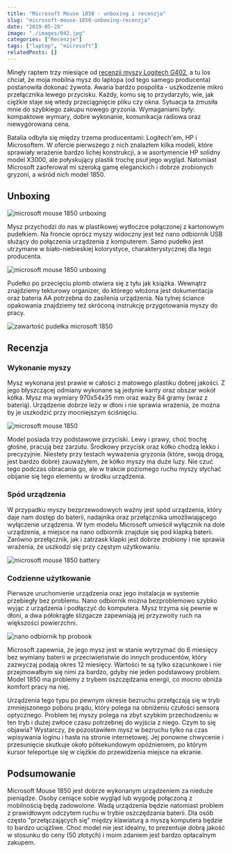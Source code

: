 ```yaml
---
title: "Microsoft Mouse 1850 - unboxing i recenzja"
slug: "microsoft-mouse-1850-unboxing-recenzja"
date: "2019-05-28"
image: "./images/042.jpg"
categories: ["Recenzje"]
tags: ["laptop", "microsoft"]
relatedPosts: []
---
```


Minęły raptem trzy miesiące od [recenzji myszy Logitech G402](/logitech-g402-hyperion-fury-recenzja/), a tu los chciał, że moja mobilna mysz do laptopa (od tego samego producenta) postanowiła dokonać żywota. Awaria bardzo pospolita - uszkodzenie mikro przełącznika lewego przycisku. Każdy, komu się to przydarzyło, wie, jak ciężkie staje się wtedy przeciągnięcie pliku czy okna. Sytuacja ta zmusiła mnie do szybkiego zakupu nowego gryzonia. Wymaganiami były: kompaktowe wymiary, dobre wykonanie, komunikacja radiowa oraz niewygórowana cena.

Batalia odbyła się między trzema producentami: Logitech'em, HP i Microsoftem. W ofercie pierwszego z nich znalazłem kilka modeli, które sprawiały wrażenie bardzo lichej konstrukcji, a w asortymencie HP solidny model X3000, ale połyskujący plastik trochę psuł jego wygląd. Natomiast Microsoft zaoferował mi szeroką gamę eleganckich i dobrze zrobionych gryzoni, a wśród nich model 1850.

## Unboxing

![microsoft mouse 1850 unboxing](images/m1850_box-1-1024x768.jpg)

Mysz przychodzi do nas w plastikowej wytłoczce połączonej z kartonowym pudełkiem. Na froncie oprócz myszy widoczny jest też nano odbiornik USB służący do połączenia urządzenia z komputerem. Samo pudełko jest utrzymane w biało-niebieskiej kolorystyce, charakterystycznej dla tego producenta.

![microsoft mouse 1850 unboxing](images/m1850_box_open-1-1024x768.jpg)

Pudełko po przecięciu plomb otwiera się z tyłu jak książka. Wewnątrz znajdziemy tekturowy organizer, do którego włożona jest dokumentacja oraz bateria AA potrzebna do zasilenia urządzenia. Na tylnej ściance opakowania znajdziemy też skróconą instrukcję przygotowania myszy do pracy.

![zawartość pudełka microsoft 1850](images/m1850_elements-1-1024x768.jpg)

## Recenzja

### Wykonanie myszy

Mysz wykonana jest prawie w całości z matowego plastiku dobrej jakości. Z jego błyszczącej odmiany wykonane są jedynie kanty oraz obszar wokół kółka. Mysz ma wymiary 970x54x35 mm oraz waży 84 gramy (wraz z baterią). Urządzenie dobrze leży w dłoni i nie sprawia wrażenia, że można by je uszkodzić przy mocniejszym ściśnięciu.

![microsoft mouse 1850](images/m1850_general-1-1024x768.jpg)

Model posiada trzy podstawowe przyciski. Lewy i prawy, choć trochę głośne, pracują bez zarzutu. Środkowy przycisk oraz kółko chodzą lekko i precyzyjnie. Niestety przy testach wyważenia gryzonia (które, swoją drogą, jest bardzo dobre) zauważyłem, że kółko myszy ma duże luzy. Nie czuć tego podczas obracania go, ale w trakcie poziomego ruchu myszy słychać obijanie się tego elementu w środku urządzenia.

### Spód urządzenia

W przypadku myszy bezprzewodowych ważny jest spód urządzenia, który daje nam dostęp do baterii, nadajnika oraz przełącznika umożliwiającego wyłączenie urządzenia. W tym modelu Microsoft umieścił wyłącznik na dole urządzenia, a miejsce na nano odbiornik znajduje się pod klapką baterii. Zarówno przełącznik, jak i zatrzask klapki jest dobrze zrobiony i nie sprawia wrażenia, że uszkodzi się przy częstym użytkowaniu.

![microsoft mouse 1850 battery](images/m1850_bottom-1-1024x768.jpg)

### Codzienne użytkowanie

Pierwsze uruchomienie urządzenia oraz jego instalacja w systemie przebiegły bez problemu. Nano odbiornik można bezproblemowo szybko wyjąc z urządzenia i podłączyć do komputera. Mysz trzyma się pewnie w dłoni, a dwa półokrągłe ślizgacze zapewniają jej przyzwoity ruch na większości powierzchni.

![nano odbiornik hp probook](images/m1850_nano_usb-1-1366x683.jpg)

Microsoft zapewnia, że jego mysz jest w stanie wytrzymać do 6 miesięcy bez wymiany baterii w przeciwieństwie do innych producentów, który zazwyczaj podają okres 12 miesięcy. Wartości te są tylko szacunkowe i nie przejmowałbym się nimi za bardzo, gdyby nie jeden podstawowy problem. Model 1850 ma problemy z trybem oszczędzania energii, co mocno obniża komfort pracy na niej.

Urządzenia tego typu po pewnym okresie bezruchu przełączają się w tryb zmniejszonego poboru prądu, który polega na obniżeniu czułości sensora optycznego. Problem tej myszy polega na zbyt szybkim przechodzeniu w ten tryb i dużej zwłoce czasu potrzebnej do wyjścia z niego. Czym to się objawia? Wystarczy, że pozostawiłem mysz w bezruchu tylko na czas wpisywania loginu i hasła na stronie internetowej. Jej ponowne chwycenie i przesunięcie skutkuje około półsekundowym opóźnieniem, po którym kursor teleportuje się w ciężkie do przewidzenia miejsce na ekranie.

## Podsumowanie

Microsoft Mouse 1850 jest dobrze wykonanym urządzeniem za nieduże pieniądze. Osoby ceniące sobie wygląd lub wygodę połączoną z mobilnością będą zadowolone. Wadą urządzenia będzie natomiast problem z prawidłowym odczytem ruchu w trybie oszczędzania baterii. Dla osób często "przełączających się" między klawiaturą a myszą komputera będzie to bardzo uciążliwe. Choć model nie jest idealny, to prezentuje dobrą jakość w stosunku do ceny (50 złotych) i moim zdaniem jest bardzo opłacalnym zakupem.
